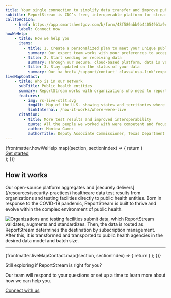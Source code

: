 ```yaml
---
title: Your single connection to simplify data transfer and improve public health
subtitle: ReportStream is CDC’s free, interoperable platform for streamlining public health reporting. We navigate unique, complex requirements and work to make sure your data gets where it needs to be.
callToAction:
    - href: https://app.smartsheetgov.com/b/form/48f580abb9b440549b1a9cf996ba6957
      label: Connect now
howWeHelp:
    - title: How we help you
      items:
        - title: 1. Create a personalized plan to meet your unique public health data needs
          summary: Our expert team works with your preferences to accept data in HL7, FHIR and CSV, and deliver data through multiple connection types.
        - title: 2. Start sending or receiving data
          summary: Through our secure, cloud-based platform, data is validated, routed and transformed to the correct jurisdictions in the correct formatting.
        - title: 3. Stay updated on the status of your data
          summary: Our <a href='/support/contact' class='usa-link'>expert support team</a> is on call and ready to solve any problems that arise.
liveMapContact:
    - title: Who is in our network
      subTitle: Public health entities
      summary: ReportStream works with organizations who need to report data and public health entities who need to receive data.
      features:
        - img: rs-live-stlt.svg
          imgAlt: Map of the U.S. showing states and territories where ReportStream is currently live
          linkInternal: /how-it-works/where-were-live
      citation:
        - title: More test results and improved interoperability
          quote: All the people we worked with were competent and focused. I will commend the team as to how they have continued to onboard facilities and get those lab results to us timely.  Without it, we wouldn’t have received those reports at all; or, we would have had numerous pages of faxes. This initiative really improved our interoperability.
          author: Monica Gamez
          authorTitle: Deputy Associate Commissioner, Texas Department of State Health Services
---
```


<HeroWrapper className="bg-primary-lighter">
    <div className="grid-container">
        {frontmatter.howWeHelp.map((section, sectionIndex) => {
            return (
                <ContentSection key={`home-${sectionIndex}`} {...section}>
                    <div className="grid-row flex-justify-center margin-bottom-2">
                        <A href={site.forms.connectWithRS.url} className="usa-button">Get started</A>
                    </div>
                </ContentSection>
            );
        })}
    </div>
</HeroWrapper>
<HeroWrapper>
    <section className="grid-container usa-section usa-prose padding-bottom-0">
        <h2 className="font-sans-xl margin-top-0">How it works</h2>
        <p className="usa-intro margin-top-4">Our open-source platform aggregates and [securely delivers](/resources/security-practices) healthcare data test results from organizations and testing facilities directly to public health entities. Born in response to the COVID-19 pandemic, ReportStream is built to thrive and evolve within the complex environment of public health.</p>
        <img
            className="margin-top-8"
            src="/assets/img/ReportStreamDiagram_2022.png"
            alt="Organizations and testing facilities submit data, which ReportStream validates, augments and standardizes. Then, the data is routed as ReportStream determines the destination by subscription management. After this, it is transformed and transported to public health agencies in the desired data model and batch size."
        />
    </section>
</HeroWrapper>
<div className="grid-container padding-y-2 margin-top-0">
    <hr className="border-primary border-top-05 margin-0" />
</div>
<HeroWrapper className="grid-container">
    {frontmatter.liveMapContact.map((section, sectionIndex) => {
        return (
            <LiveMap key={`livemap-${sectionIndex}`} className="usa-section margin-y-0 tablet:padding-bottom-9" {...section} />
        );
    })}
</HeroWrapper>
<HeroWrapper className="bg-primary-lighter">
    <section className="grid-container grid-row usa-section usa-prose flex-justify-center">
        <p className="font-sans-3xl text-bold margin-top-0">Still exploring if ReportStream is right for you?</p>
        <p className="usa-intro">Our team will respond to your questions or set up a time to learn more about how we can help you.</p>
        <A href={site.forms.connectWithRS.url} className="usa-button">Connect with us</A>
    </section>
</HeroWrapper>